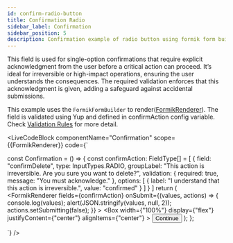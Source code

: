 ```yaml
---
id: confirm-radio-button
title: Confirmation Radio 
sidebar_label: Confirmation
sidebar_position: 5 
description: Confirmation example of radio button using formik form builder.
---
```



This field is used for single-option confirmations that require explicit acknowledgment from the user before a critical action can proceed. It’s ideal for irreversible or high-impact operations, ensuring the user understands the consequences. The required validation enforces that this acknowledgment is given, adding a safeguard against accidental submissions.

This example uses the `FormikFormBuilder` to render([FormikRenderer](/docs/getting-started/my-doc-configuration#formikrenderer)).
The field is validated using Yup and defined in confirmAction config variable. Check [Validation Rules](/docs/getting-started/my-doc-configuration#validation-rules) for more detail.

<LiveCodeBlock
  componentName="Confirmation"
  scope={{FormikRenderer}}
  code={`

const Confirmation = () => {
const confirmAction: FieldType[] = [
  {
    field: "confirmDelete",
    type: InputTypes.RADIO,
    groupLabel: "This action is irreversible. Are you sure you want to delete?",
    validation: { required: true, message: "You must acknowledge." },
    options: [
        { label: "I understand that this action is irreversible.", value: "confirmed" }
    ]
  }
 ]
  return (
    <FormikRenderer
      fields={confirmAction}
      onSubmit={(values, actions) => {
        console.log(values);
        alert(JSON.stringify(values, null, 2));
        actions.setSubmitting(false);
      }}
    >
      <Box
        width={"100%"}
        display={"flex"}
        justifyContent={"center"}
        alignItems={"center"}
      >
        <Button variant="solid" type="submit">
          Continue
        </Button>
      </Box>
    </FormikRenderer>
  );
};


`}
/>